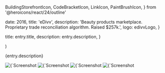   BuildingStorefrontIcon,
  CodeBracketIcon,
  LinkIcon,
  PaintBrushIcon,
} from '@heroicons/react/24/outline'



  date: 2016,
  title: 'eDivv',
  description:
    'Beauty products marketplace. Proprietary trade reconciliation algorithm. Raised $257k.',
  logo: edivvLogo,
}

  title: entry.title,
  description: entry.description,
}

  <EntryLayout>
    <Entry
      entry={entry}
      {...props}
    />
  </EntryLayout>
)

{entry.description}

<div className="not-prose">
  <ProjectBullet
    icon={LinkIcon}
    text="Crunchbase page"
    href="https://www.crunchbase.com/organization/edivv-inc"
  />
  <ProjectBullet
    icon={BuildingStorefrontIcon}
    text="Startup Consulting"
  />
  <ProjectBullet
    icon={CodeBracketIcon}
    text="Ruby on Rails Development"
  />
  <ProjectBullet
    icon={PaintBrushIcon}
    text="UI/UX Development"
  />
</div>

<ImagesWithDetails>
  <Image
    src={edivvHomePage}
    alt={`Screenshot from ${entry.title}: the home page`}
  />
  <Image
    src={edivvFacebookSignIn}
    alt={`Screenshot from ${entry.title}: Facebook sign in`}
  />
  <Image
    src={edivvFeaturedItems}
    alt={`Screenshot from ${entry.title}: featured items`}
  />
  <Image
    src={edivvItemDetail}
    alt={`Screenshot from ${entry.title}: item detail`}
  />
</ImagesWithDetails>
